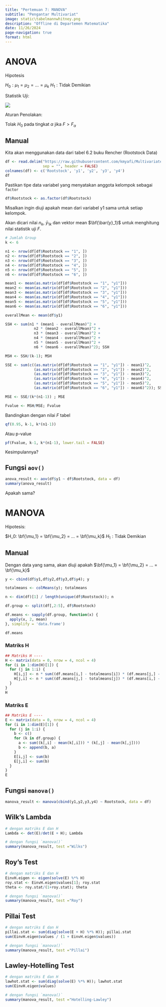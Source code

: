 ```yaml
---
title: "Pertemuan 7: MANOVA"
subtitle: "Pengantar Multivariat"
image: static\tabelmannwhitney.png
description: "Offline di Departemen Matematika"
date: 11/26/2024
page-navigation: true
format: html
---
```


# ANOVA

Hipotesis

$H_0: \mu_1 = \mu_2 = ... = \mu_k$
$H_1: \text{Tidak Demikian}$

Statistik Uji:

![](static\fstat_anova.png)

Aturan Penolakan:

Tolak $H_0$ pada tingkat $\alpha$ jika $F > F_\alpha$

## Manual

Kita akan menggunakan data dari tabel 6.2 buku Rencher (Rootstock Data)

```r
df <- read.delim("https://raw.githubusercontent.com/kmyafi/Multivariate-Statistics-R/main/Data/T6_2_ROOT.DAT",
                 sep = "", header = FALSE)
colnames(df) <- c('Rootstock', 'y1', 'y2', 'y3', 'y4')
df
```

Pastikan tipe data variabel yang menyatakan anggota kelompok sebagai `factor`

```r
df$Rootstock <- as.factor(df$Rootstock)
```

Misalkan ingin diuji apakah mean dari variabel y1 sama untuk setiap kelompok.

Akan dicari nilai $n_k$, $\bar{y}_{1k}$ dan vektor mean $\bf{\bar{y}_1}$ untuk menghitung nilai statistik uji $F$.

```r
# Jumlah Group
k <- 6

n1 <- nrow(df[df$Rootstock == "1", ])
n2 <- nrow(df[df$Rootstock == "2", ])
n3 <- nrow(df[df$Rootstock == "3", ])
n4 <- nrow(df[df$Rootstock == "4", ])
n5 <- nrow(df[df$Rootstock == "5", ])
n6 <- nrow(df[df$Rootstock == "6", ])

mean1 <- mean(as.matrix(df[df$Rootstock == "1", "y1"]))
mean2 <- mean(as.matrix(df[df$Rootstock == "2", "y1"]))
mean3 <- mean(as.matrix(df[df$Rootstock == "3", "y1"]))
mean4 <- mean(as.matrix(df[df$Rootstock == "4", "y1"]))
mean5 <- mean(as.matrix(df[df$Rootstock == "5", "y1"]))
mean6 <- mean(as.matrix(df[df$Rootstock == "6", "y1"]))

overallMean <- mean(df$y1)

SSH <- sum(n1 * (mean1 - overallMean)^2 + 
             n2 * (mean2 - overallMean)^2 + 
             n3 * (mean3 - overallMean)^2 +
             n4 * (mean4 - overallMean)^2 +
             n5 * (mean5 - overallMean)^2 +
             n6 * (mean6 - overallMean)^2); SSH

MSH <- SSH/(k-1); MSH

SSE <- sum(c((as.matrix(df[df$Rootstock == "1", "y1"]) - mean1)^2,
             (as.matrix(df[df$Rootstock == "2", "y1"]) - mean2)^2,
             (as.matrix(df[df$Rootstock == "3", "y1"]) - mean3)^2,
             (as.matrix(df[df$Rootstock == "4", "y1"]) - mean4)^2,
             (as.matrix(df[df$Rootstock == "5", "y1"]) - mean5)^2,
             (as.matrix(df[df$Rootstock == "6", "y1"]) - mean6)^2)); SSE

MSE <- SSE/(k*(n1-1)) ; MSE

Fvalue <- MSH/MSE; Fvalue
```

Bandingkan dengan nilai $F$ tabel

```r
qf(0.95, k-1, k*(n1-1))
```

Atau p-value

```r
pf(Fvalue, k-1, k*(n1-1), lower.tail = FALSE)
```

Kesimpulannya?

## Fungsi `aov()`

```r
anova_result <- aov(df$y1 ~ df$Rootstock, data = df)
summary(anova_result)
```

Apakah sama?

# MANOVA

Hipotesis:

$H_0: \bf{\mu_1} = \bf{\mu_2} = ... = \bf{\mu_k}$
$H_1: \text{Tidak Demikian}$

## Manual

Dengan data yang sama, akan diuji apakah $\bf{\mu_1} = \bf{\mu_2} = ... = \bf{\mu_k}$

```r
y <- cbind(df$y1,df$y2,df$y3,df$y4); y

totalmeans <- colMeans(y); totalmeans

n <- dim(df)[1] / length(unique(df$Rootstock)); n

df.group <- split(df[,2:5], df$Rootstock)
```

```r
df.means <- sapply(df.group, function(x) {
  apply(x, 2, mean)
}, simplify = 'data.frame')

df.means
```

### Matriks H

```r
## Matriks H ----
H <- matrix(data = 0, nrow = 4, ncol = 4)
for (i in 1:dim(H)[1]) {
  for (j in 1:i) {
    H[i,j] <- n * sum((df.means[i,] - totalmeans[i]) * (df.means[j,] - totalmeans[j]))
    H[j,i] <- n * sum((df.means[j,] - totalmeans[j]) * (df.means[i,] - totalmeans[i]))
  }
}
H
```

### Matriks E

```r
## Matriks E ----
E <- matrix(data = 0, nrow = 4, ncol = 4)
for (i in 1:dim(E)[1]) {
  for (j in 1:i) {
    b <- c() 
    for (k in df.group) {
      a <- sum((k[,i] - mean(k[,i])) * (k[,j] - mean(k[,j])))
      b <- append(b, a)
    }
    E[i,j] <- sum(b)
    E[j,i] <- sum(b)
  }
}
E
```

## Fungsi `manova()`

```r
manova_result <- manova(cbind(y1,y2,y3,y4) ~ Rootstock, data = df)
```

## Wilk's Lambda

```r
# dengan matriks E dan H
Lambda <- det(E)/det(E + H); Lambda

# dengan fungsi `manova()`
summary(manova_result, test ="Wilks")
```

## Roy's Test

```r
# dengan matriks E dan H
EinvH.eigen <- eigen(solve(E) %*% H)
roy.stat <- EinvH.eigen$values[1]; roy.stat
theta <- roy.stat/(1+roy.stat); theta

# dengan fungsi `manova()`
summary(manova_result, test ="Roy")
```

## Pillai Test

```r
# dengan matriks E dan H
pillai.stat <- sum(diag(solve(E + H) %*% H)); pillai.stat
sum(EinvH.eigen$values / (1 + EinvH.eigen$values))

# dengan fungsi `manova()`
summary(manova_result, test ="Pillai")
```

## Lawley-Hotelling Test

```r
# dengan matriks E dan H
lawhot.stat <- sum(diag(solve(E) %*% H)); lawhot.stat
sum(EinvH.eigen$values)

# dengan fungsi `manova()`
summary(manova_result, test ="Hotelling-Lawley")
```